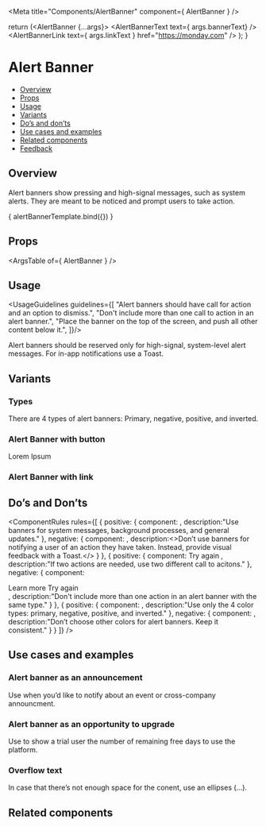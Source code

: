 
<Meta
  title="Components/AlertBanner"
  component={ AlertBanner }
/>

<!--- Component template -->

  return (<AlertBanner {...args}>
            <AlertBannerText text={ args.bannerText} />
            <AlertBannerLink text={ args.linkText } href="https://monday.com" />
          </AlertBanner>);
}

<!--- Component documentation -->

# Alert Banner
- [Overview](#overview)
- [Props](#props)
- [Usage](#usage)
- [Variants](#variants)
- [Do’s and don’ts](#dos-and-donts)
- [Use cases and examples](#use-cases-and-examples)
- [Related components](#related-components)
- [Feedback](#feedback)

## Overview
Alert banners show pressing and high-signal messages, such as system alerts. They are meant to be noticed and prompt users to take action.

<Canvas>
  <Story name="Overview"
         args={ {bannerText: "Alert banner message", linkText: "this is a CTA", className: "monday-storybook-alert-banner_container"} }>
    { alertBannerTemplate.bind({}) }
  </Story>
</Canvas>

## Props
<ArgsTable of={ AlertBanner } />

## Usage
<UsageGuidelines guidelines={[
  "Alert banners should have call for action and an option to dismiss.",
  "Don't include more than one call to action in an alert banner.",
  "Place the banner on the top of the screen, and push all other content below it.",
]}/>

<Tip>Alert banners should be reserved only for high-signal, system-level alert messages. For in-app notifications use a <Link href="/?path=/docs/components-toast--overview" size={Link.sizes.SMALL} withoutSpacing>Toast.</Link></Tip>

## Variants
### Types
There are 4 types of alert banners: Primary, negative, positive, and inverted.
<Canvas>
  <Story name="Types">
    <div className="monday-storybook-alert-banner_column-wrapper monday-storybook-alert-banner_container">
      <AlertBanner>
        <AlertBannerText text="Alert banner message" />
        <AlertBannerLink text="this is a CTA" href="https://monday.com" />
      </AlertBanner>
      <AlertBanner backgroundColor={AlertBanner.backgroundColors.NEGATIVE}>
        <AlertBannerText text="Alert banner message" />
        <AlertBannerLink text="this is a CTA" href="https://monday.com" />
      </AlertBanner>
      <AlertBanner backgroundColor={AlertBanner.backgroundColors.POSITIVE}>
        <AlertBannerText text="Alert banner message" />
        <AlertBannerLink text="this is a CTA" href="https://monday.com" />
      </AlertBanner>
      <AlertBanner backgroundColor={AlertBanner.backgroundColors.DARK}>
        <AlertBannerText text="Alert banner message" />
        <AlertBannerLink text="this is a CTA" href="https://monday.com" />
      </AlertBanner>
    </div>
  </Story>
</Canvas>

### Alert Banner with button
<Canvas>
  <Story name="Alert Banner with button">
    <AlertBanner className="monday-storybook-alert-banner_container">
        <AlertBannerText text="ALorem ipsum dolor sit amet" />
      <AlertBannerButton>Lorem Ipsum</AlertBannerButton>
    </AlertBanner>
  </Story>
</Canvas>

### Alert Banner with link
<Canvas>
  <Story name="Alert Banner with link">
    <AlertBanner className="monday-storybook-alert-banner_container">
      <AlertBannerText text="Alert banner message" />
      <AlertBannerLink text="this is a CTA" href="https://monday.com" />
    </AlertBanner>
  </Story>
</Canvas>

## Do’s and Don’ts
<ComponentRules
  rules={[
    {
      positive: {
        component:
          <AlertBanner className="monday-storybook-alert-banner_medium-container">
            <AlertBannerText text="Join us at Elevate!" />
            <AlertBannerLink text="RSVP now" href="https://monday.com" />
          </AlertBanner>,
        description:"Use banners for system messages, background processes, and general updates."
      },
      negative: {
        component:
           <AlertBanner className="monday-storybook-alert-banner_medium-container">
            <AlertBannerText text="We successfully archived 1 item" />
          </AlertBanner>,
        description:<>Don’t use banners for notifying a user of an action they have taken. Instead, provide visual feedback with a <Link href="/?path=/docs/components-toast--overview" withoutSpacing>Toast.</Link></>
      }
    },
    {
      positive: {
        component:
          <AlertBanner className="monday-storybook-alert-banner_medium-container" backgroundColor={AlertBanner.backgroundColors.NEGATIVE}>
            <AlertBannerText text="No connection" />
            <AlertBannerLink text="Learn more" href="https://monday.com" />
            <AlertBannerButton>Try again</AlertBannerButton>
          </AlertBanner>,
        description:"If two actions are needed, use two different call to acitons."
      },
      negative: {
        component:
          <div className="monday-storybook-alert-banner_column-wrapper">
            <AlertBanner backgroundColor={AlertBanner.backgroundColors.NEGATIVE} className="monday-storybook-alert-banner_medium-container">
              <AlertBannerText text="No connection" />
              <AlertBannerLink text="Learn more" href="https://monday.com" />
              <AlertBannerLink text="Try again" href="https://monday.com" />
            </AlertBanner>
            <AlertBanner backgroundColor={AlertBanner.backgroundColors.NEGATIVE} className="monday-storybook-alert-banner_medium-container">
              <AlertBannerText text="No connection" />
              <AlertBannerButton>Learn more</AlertBannerButton>
              <AlertBannerButton>Try again</AlertBannerButton>
            </AlertBanner>
          </div>,
        description:"Don't include more than one action in an alert banner with the same type."
      }
    },
    {
      positive: {
        component:
          <AlertBanner backgroundColor={AlertBanner.backgroundColors.DARK} className="monday-storybook-alert-banner_medium-container">
            <AlertBannerText text="Join us at Elevate!" />
            <AlertBannerLink text="RSVP now" href="https://monday.com" />
          </AlertBanner>,
        description:"Use only the 4 color types: primary, negative, positive, and inverted."
      },
      negative: { 
        component:
          <AlertBanner className="monday-storybook-alert-banner_medium-container monday-storybook-alert-banner_pink">
            <AlertBannerText text="Join us at Elevate!" />
            <AlertBannerLink text="RSVP now" href="https://monday.com" />
          </AlertBanner>,
        description:"Don’t choose other colors for alert banners. Keep it consistent."
      }
    }
  ]}
/>

## Use cases and examples
### Alert banner as an announcement
Use when you’d like to notify about an event or cross-company announcment.
<Canvas>
  <Story name="Alert banner as an announcement">
    <AlertBanner backgroundColor={AlertBanner.backgroundColors.DARK} className="monday-storybook-alert-banner_container">
      <AlertBannerText text="Join us at Elevate 2022" />
      <AlertBannerLink text="RSVP now" href="https://monday.com" />
    </AlertBanner>
  </Story>
</Canvas>

### Alert banner as an opportunity to upgrade
Use to show a trial user the number of remaining free days to use the platform.
<Canvas>
  <Story name="Alert banner as an opportunity to upgrade">
    <AlertBanner className="monday-storybook-alert-banner_container">
      <AlertBannerText text="7 days left on your monday CRM trial" />
      <AlertBannerLink text="Upgrade now" href="https://monday.com" />
    </AlertBanner>
  </Story>
</Canvas>

### Overflow text
In case that there’s not enough space for the conent, use an ellipses (...).
<Canvas>
  <Story name="Overflow text">
    <AlertBanner className="monday-storybook-alert-banner_small-container">
      <AlertBannerText text="This is a really long alert..." />
      <AlertBannerLink text="Call to action" href="https://monday.com" />
    </AlertBanner>
  </Story>
</Canvas>

## Related components
<RelatedComponents componentsNames={[TOAST,ATTENTION_BOX,TOOLTIP]} />